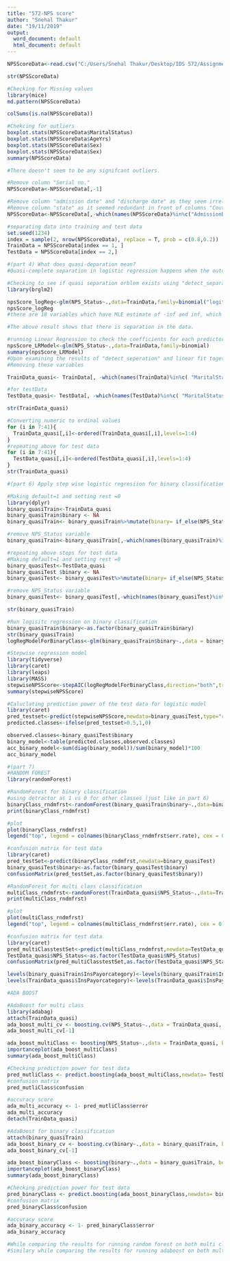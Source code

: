 ---
title: "572-NPS score"
author: "Snehal Thakur"
date: "19/11/2019"
output:
  word_document: default
  html_document: default
---
```{r}
NPSScoreData<-read.csv("C:/Users/Snehal Thakur/Desktop/IDS 572/Assignment 4/Train & Test data.csv")

str(NPSScoreData)

#Checking for Missing values
library(mice)
md.pattern(NPSScoreData)

colSums(is.na(NPSScoreData))
```
```{r}
#Chekcing for outliers
boxplot.stats(NPSScoreData$MaritalStatus)
boxplot.stats(NPSScoreData$AgeYrs)
boxplot.stats(NPSScoreData$Sex)
boxplot.stats(NPSScoreData$Sex)
summary(NPSScoreData)
```
```{r}
#There doesn't seem to be any signifcant outliers.

#Remove column "Serial no."
NPSScoreData<-NPSScoreData[,-1]

#Remove column "admission date" and "discharge date" as they seem irrelevant
#Remove column "state" as it seemed redundant in front of columns "Coutnry" and "state zone"
NPSScoreData<-NPSScoreData[,-which(names(NPSScoreData)%in%c("AdmissionDate","DischargeDate","State"))]

#separating data into training and test data
set.seed(1234)
index = sample(2, nrow(NPSScoreData), replace = T, prob = c(0.8,0.2))
TrainData = NPSScoreData[index == 1, ]
TestData = NPSScoreData[index == 2,]
```
```{r}
#(part 4) What does quasi-deparation mean?
#Quasi-complete separation in logistic regression happens when the outcome variable separates a predictor variable or a combination of predictor variables almost completely.

#Checking to see if quasi separation orblem exists using "detect_separation"
library(brglm2)

npsScore_logReg<-glm(NPS_Status~.,data=TrainData,family=binomial("logit"),method = "detect_separation")
npsScore_logReg
#there are 18 variables which have MLE estimate of -inf and inf, which are identified as variables which cause quasi seperation
```
```{r}
#The above result shows that there is separation in the data.

#running Linear Regression to check the coefficients for each predictor. If these are very large numbers then those can lead to quasi separation.
npsScore_LRModel<-glm(NPS_Status~.,data=TrainData,family=binomial)
summary(npsScore_LRModel)
#Upon examining the results of "detect_seperation" and linear fit together 6 variables have both infinite MLE and positive coefficients 
#Removing these variables
```
```{r}
TrainData_quasi<- TrainData[, -which(names(TrainData)%in%c( "MaritalStatus", "BedCategory", "Country", "STATEZONE", "CE_NPS"))]

#for testData
TestData_quasi<- TestData[, -which(names(TestData)%in%c( "MaritalStatus", "BedCategory", "Country", "STATEZONE", "CE_NPS"))]
```
```{r}
str(TrainData_quasi)
```
```{r}
#Converting numeric to ordinal values
for (i in 7:41){
  TrainData_quasi[,i]<-ordered(TrainData_quasi[,i],levels=1:4)
}
#repeating above for test data
for (i in 7:41){
  TestData_quasi[,i]<-ordered(TestData_quasi[,i],levels=1:4)
}
str(TrainData_quasi)
```
```{r}
#(part 6) Apply step wise logistic regresiion for binary classification

#Making default=1 and setting rest =0
library(dplyr)
binary_quasiTrain<-TrainData_quasi
binary_quasiTrain$binary <- NA
binary_quasiTrain<- binary_quasiTrain%>%mutate(binary= if_else(NPS_Status=="Detractor", 1,0))

#remove NPS_Status variable
binary_quasiTrain<-binary_quasiTrain[,-which(names(binary_quasiTrain)%in%c("NPS_Status"))]

#repeating above steps for test data
#Making default=1 and setting rest =0
binary_quasiTest<-TestData_quasi
binary_quasiTest $binary <- NA
binary_quasiTest<- binary_quasiTest%>%mutate(binary= if_else(NPS_Status=="Detractor", 1,0))

#remove NPS_Status variable
binary_quasiTest<- binary_quasiTest[,-which(names(binary_quasiTest)%in%c("NPS_Status"))]

str(binary_quasiTrain)
```
```{r}
#Run logisitc regression on binary classification
binary_quasiTrain$binary<-as.factor(binary_quasiTrain$binary)
str(binary_quasiTrain)
logRegModelForBinaryClass<-glm(binary_quasiTrain$binary~.,data = binary_quasiTrain,family =binomial(link="logit"))

#Stepwise regression model
library(tidyverse)
library(caret)
library(leaps)
library(MASS)
stepwiseNPSScore<-stepAIC(logRegModelForBinaryClass,direction="both",trace=FALSE)
summary(stepwiseNPSScore)
```
```{r}
#Caluclating prediction power of the test data for logistic model
library(caret)
pred_testset<-predict(stepwiseNPSScore,newdata=binary_quasiTest,type="response")
predicted.classes<-ifelse(pred_testset>0.5,1,0)

observed.classes<-binary_quasiTest$binary
binary_model<-table(predicted.classes,observed.classes)
acc_binary_model<-sum(diag(binary_model))/sum(binary_model)*100
acc_binary_model
```
```{r}
#(part 7)
#RANDOM FOREST
library(randomForest)

#RandomForest for binary classification 
#using detractor as 1 vs 0 for other classes (just like in part 6)
binaryClass_rndmfrst<-randomForest(binary_quasiTrain$binary~.,data=binary_quasiTrain,ntree=100,proximity=1,importance=T,mtry=10)
print(binaryClass_rndmfrst)
```
```{r}
#plot 
plot(binaryClass_rndmfrst)
legend("top", legend = colnames(binaryClass_rndmfrst$err.rate), cex = 0.5, lty = c(1,2,3), col = c(1,2,3), horiz = T)
```
```{r}
#confusion matrix for test data
library(caret)
pred_testSet<-predict(binaryClass_rndmfrst,newdata=binary_quasiTest)
binary_quasiTest$binary<-as.factor(binary_quasiTest$binary)
confusionMatrix(pred_testSet,as.factor(binary_quasiTest$binary))
```
```{r}
#RandomForest for multi class classification
multiClass_rndmfrst<-randomForest(TrainData_quasi$NPS_Status~.,data=TrainData_quasi,ntree=100,proximity=1,importance=T,mtry=10)
print(multiClass_rndmfrst)
```
```{r}
#plot 
plot(multiClass_rndmfrst)
legend("top", legend = colnames(multiClass_rndmfrst$err.rate), cex = 0.5, lty = c(1,2,3), col = c(1,2,3), horiz = T)
```
```{r}
#confusion matrix for test data
library(caret)
pred_multiClasstestSet<-predict(multiClass_rndmfrst,newdata=TestData_quasi)
TestData_quasi$NPS_Status<-as.factor(TestData_quasi$NPS_Status)
confusionMatrix(pred_multiClasstestSet,as.factor(TestData_quasi$NPS_Status))
```
```{r}
levels(binary_quasiTrain$InsPayorcategory)<-levels(binary_quasiTrain$InsPayorcategory)
levels(TrainData_quasi$InsPayorcategory)<-levels(TrainData_quasi$InsPayorcategory)

#ADA BOOST

#AdaBoost for multi class
library(adabag)
attach(TrainData_quasi)
ada_boost_multi_cv <- boosting.cv(NPS_Status~.,data = TrainData_quasi, boos=TRUE, mfinal=10)
ada_boost_multi_cv[-1]

ada_boost_multiClass <- boosting(NPS_Status~.,data = TrainData_quasi, boos=TRUE, mfinal=50)
importanceplot(ada_boost_multiClass)
summary(ada_boost_multiClass)
```
```{r}
#Checking prediction power for test data
pred_mutliClass <- predict.boosting(ada_boost_multiClass,newdata= TestData_quasi, newmfinal=10)
#confusion matrix
pred_mutliClass$confusion
```
```{r}
#accuracy score
ada_multi_accuracy <- 1- pred_mutliClass$error
ada_multi_accuracy
detach(TrainData_quasi)
```
```{r}
#AdaBoost for binary classification
attach(binary_quasiTrain)
ada_boost_binary_cv <- boosting.cv(binary~.,data = binary_quasiTrain, boos=TRUE, mfinal=10)
ada_boost_binary_cv[-1]

ada_boost_binaryClass <- boosting(binary~.,data = binary_quasiTrain, boos=TRUE, mfinal=50)
importanceplot(ada_boost_binaryClass)
summary(ada_boost_binaryClass)
```
```{r}
#Checking prediction power for test data
pred_binaryClass <- predict.boosting(ada_boost_binaryClass,newdata= binary_quasiTrain, newmfinal=10)
#confusion matrix
pred_binaryClass$confusion
```
```{r}
#accuracy score
ada_binary_accuracy <- 1- pred_binaryClass$error
ada_binary_accuracy
```
```{r}
#While comparing the results for running random forest on both multi class and binary class, we can say that the prediction power of the binary class (~92%) is more than that of multiclass (~70%).
#Similary while comparing the results for running adaboost on both multi class and binary class, we can say that the prediction power of the binary class (~93%) is more than that of multiclass (~69%).
```

